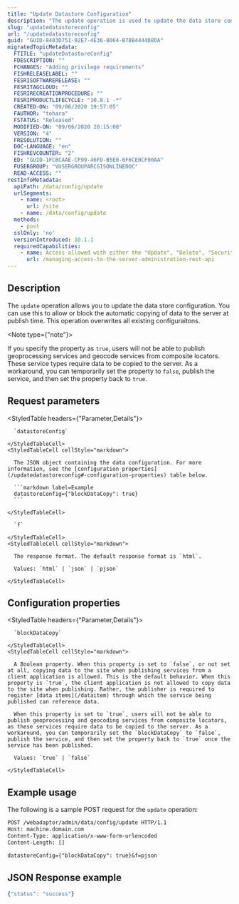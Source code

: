 ```yaml
---
title: "Update Datastore Configuration"
description: "The update operation is used to update the data store configuration."
slug: "updatedatastoreconfig"
url: "/updatedatastoreconfig"
guid: "GUID-8403D751-92E7-4E36-8064-B78B4444D8DA"
migratedTopicMetadata:
  FTITLE: "updateDatastoreConfig"
  FDESCRIPTION: ""
  FCHANGES: "Adding privilege requirements"
  FISHRELEASELABEL: ""
  FESRISOFTWARERELEASE: ""
  FESRITAGCLOUD: ""
  FESRIRECREATIONPROCEDURE: ""
  FESRIPRODUCTLIFECYCLE: "10.8.1 -*"
  CREATED-ON: "09/06/2020 19:57:05"
  FAUTHOR: "tohara"
  FSTATUS: "Released"
  MODIFIED-ON: "09/06/2020 20:15:08"
  VERSION: "4"
  FRESOLUTION: ""
  DOC-LANGUAGE: "en"
  FISHREVCOUNTER: "2"
  ED: "GUID-1FCBCAAE-CF99-46FD-B5E0-6F6CE0CF90AA"
  FUSERGROUP: "VUSERGROUPARCGISONLINEDOC"
  READ-ACCESS: ""
restInfoMetadata:
  apiPath: /data/config/update
  urlSegments:
    - name: <root>
      url: /site
    - name: /data/config/update
  methods:
    - post
  sslOnly: 'no'
  versionIntroduced: 10.1.1
  requiredCapabilities:
    - name: Access allowed with either the "Update", "Delete", "Security and Infrastructure", or "Servers" privileges
      url: /managing-access-to-the-server-administration-rest-api
---
```


## Description

The `update` operation allows you to update the data store configuration. You can use this to allow or block the automatic copying of data to the server at publish time. This operation overwrites all existing configuraitons.

<Note type={"note"}>

If you specify the property as `true`, users will not be able to publish geoprocessing services and geocode services from composite locators. These service types require data to be copied to the server. As a workaround, you can temporarily set the property to `false`, publish the service, and then set the property back to `true`.

</Note>


##  Request parameters

<StyledTable headers={"Parameter,Details"}>
  <StyledTableRow>
    <StyledTableCell cellStyle="markdown">

      `datastoreConfig` 

    </StyledTableCell>
    <StyledTableCell cellStyle="markdown">

      The JSON object containing the data configuration. For more information, see the [configuration properties](/updatedatastoreconfig#-configuration-properties) table below.

      ```markdown label=Example
      datastoreConfig={"blockDataCopy": true}
      ```

    </StyledTableCell>
  </StyledTableRow>
  <StyledTableRow>
    <StyledTableCell cellStyle="markdown">

      `f` 

    </StyledTableCell>
    <StyledTableCell cellStyle="markdown">

      The response format. The default response format is `html`.

      Values: `html` | `json` | `pjson`

    </StyledTableCell>
  </StyledTableRow>
</StyledTable>


##  Configuration properties

<StyledTable headers={"Parameter,Details"}>
  <StyledTableRow>
    <StyledTableCell cellStyle="markdown">

      `blockDataCopy` 

    </StyledTableCell>
    <StyledTableCell cellStyle="markdown">

      A Boolean property. When this property is set to `false`, or not set at all, copying data to the site when publishing services from a client application is allowed. This is the default behavior. When this property is `true`, the client application is not allowed to copy data to the site when publishing. Rather, the publisher is required to register [data items](/dataitem) through which the service being published can reference data.

      When this property is set to `true`, users will not be able to publish geoprocessing and geocoding services from composite locators, as these services require data to be copied to the server. As a workaround, you can temporarily set the `blockDataCopy` to `false`, publish the service, and then set the property back to `true` once the service has been published.

      Values: `true` | `false`

    </StyledTableCell>
  </StyledTableRow>
</StyledTable>


## Example usage

The following is a sample POST request for the `update` operation:

```markdown
POST /webadaptor/admin/data/config/update HTTP/1.1
Host: machine.domain.com
Content-Type: application/x-www-form-urlencoded
Content-Length: []

datastoreConfig={"blockDataCopy": true}&f=pjson
```

## JSON Response example

```javascript
{"status": "success"}
```